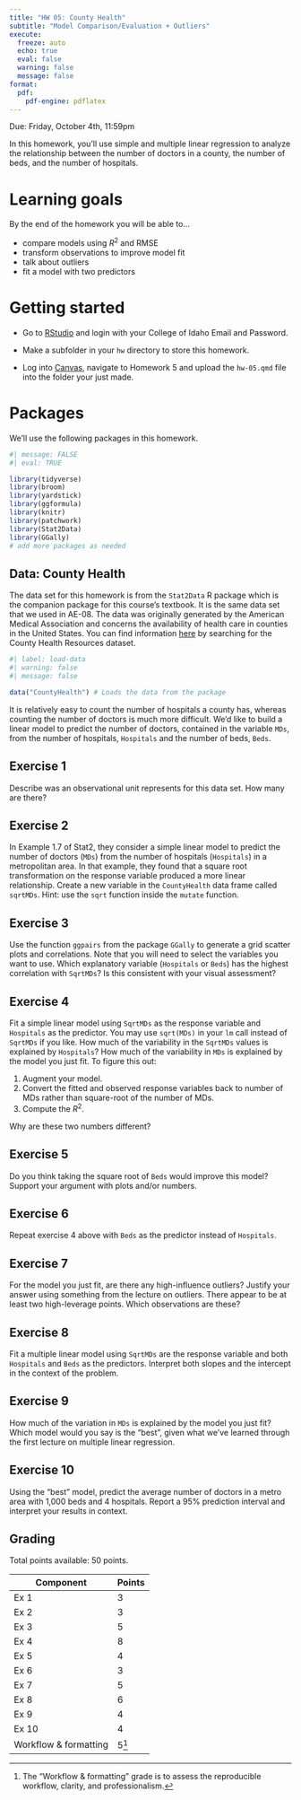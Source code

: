 ```yaml
---
title: "HW 05: County Health"
subtitle: "Model Comparison/Evaluation + Outliers"
execute:
  freeze: auto
  echo: true
  eval: false
  warning: false
  message: false
format:
  pdf:
    pdf-engine: pdflatex
---
```


::: callout-important
Due: Friday, October 4th, 11:59pm
:::

In this homework, you'll use simple and multiple linear regression to analyze the relationship between the number of doctors in a county, the number of beds, and the number of hospitals.

# Learning goals

By the end of the homework you will be able to...

-   compare models using $R^2$ and RMSE
-   transform observations to improve model fit
-   talk about outliers
-   fit a model with two predictors

# Getting started

- Go to [RStudio](https://rstudio.collegeofidaho.edu) and login with your College of Idaho Email and Password.

- Make a subfolder in your `hw` directory to store this homework.

- Log into [Canvas](https://cofi.instructure.com/courses/15692/assignments/182806), navigate to Homework 5 and upload the `hw-05.qmd` file into the folder your just made.

# Packages

We'll use the following packages in this homework.

```r
#| message: FALSE
#| eval: TRUE

library(tidyverse)
library(broom)
library(yardstick)
library(ggformula)
library(knitr)
library(patchwork)
library(Stat2Data)
library(GGally)
# add more packages as needed
```

## Data: County Health

The data set for this homework is from the `Stat2Data` R package which is the companion package for this course's textbook. It is the same data set that we used in AE-08. The data was originally generated by the American Medical Association and concerns the availability of health care in counties in the United States. You can find information [here](https://cran.r-project.org/web/packages/Stat2Data/Stat2Data.pdf) by searching for the County Health Resources dataset.

```r
#| label: load-data
#| warning: false
#| message: false

data("CountyHealth") # Loads the data from the package
```

It is relatively easy to count the number of hospitals a county has, whereas counting the number of doctors is much more difficult. We'd like to build a linear model to predict the number of doctors, contained in the variable `MDs`, from the number of hospitals, `Hospitals` and the number of beds, `Beds`.

## Exercise 1

Describe was an observational unit represents for this data set. How many are there?

## Exercise 2

In Example 1.7 of Stat2, they consider a simple linear model to predict the number of doctors (`MDs`) from the number of hospitals (`Hospitals`) in a metropolitan area. In that example, they found that a square root transformation on the response variable produced a more linear relationship. Create a new variable in the `CountyHealth` data frame called `sqrtMDs`. Hint: use the `sqrt` function inside the `mutate` function.

## Exercise 3

Use the function `ggpairs` from the package ``GGally`` to generate a grid scatter plots and correlations. Note that you will need to select the variables you want to use. Which explanatory variable (`Hospitals` or `Beds`) has the highest correlation with `SqrtMDs`?  Is this consistent with your visual assessment?


## Exercise 4

Fit a simple linear model using `SqrtMDs` as the response variable and `Hospitals` as the predictor. You may use `sqrt(MDs)` in your `lm` call instead of `SqrtMDs` if you like. How much of the variability in the `SqrtMDs` values is explained by `Hospitals`? How much of the variability in `MDs` is explained by the model you just fit. To figure this out:

1. Augment your model.
2. Convert the fitted and observed response variables back to number of MDs rather than square-root of the number of MDs.
3. Compute the $R^2$.

Why are these two numbers different?

## Exercise 5

Do you think taking the square root of `Beds` would improve this model? Support your argument with plots and/or numbers.

## Exercise 6

Repeat exercise 4 above with `Beds` as the predictor instead of `Hospitals`.

## Exercise 7

For the model you just fit, are there any high-influence outliers? Justify your answer using something from the lecture on outliers. There appear to be at least two high-leverage points. Which observations are these?

## Exercise 8

Fit a multiple linear model using `SqrtMDs` are the response variable and both `Hospitals` and `Beds` as the predictors. Interpret both slopes and the intercept in the context of the problem.

## Exercise 9

How much of the variation in `MDs` is explained by the model you just fit? Which model would you say is the "best", given what we've learned through the first lecture on multiple linear regression.

## Exercise 10

Using the "best" model, predict the average number of doctors in a metro area with 1,000 beds and 4 hospitals. Report a 95% prediction interval and interpret your results in context.


## Grading

Total points available: 50 points.

| Component             | Points |
|-----------------------|--------|
| Ex 1                  | 3      |
| Ex 2                  | 3      |
| Ex 3                  | 5      |
| Ex 4                  | 8      |
| Ex 5                  | 4      |
| Ex 6                  | 3      |
| Ex 7                  | 5      |
| Ex 8                  | 6      |
| Ex 9                  | 4      |
| Ex 10                 | 4      |
| Workflow & formatting | 5[^1]  |

[^1]: The "Workflow & formatting" grade is to assess the reproducible workflow, clarity, and professionalism.
